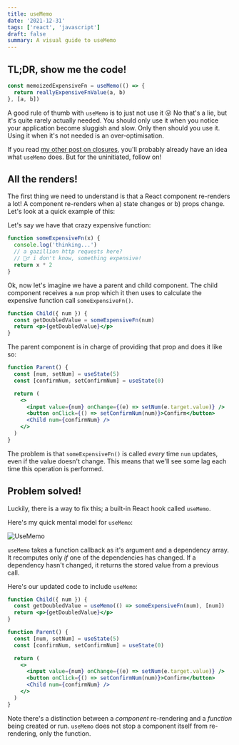 ```yaml
---
title: useMemo
date: '2021-12-31'
tags: ['react', 'javascript']
draft: false
summary: A visual guide to useMemo
---
```


## TL;DR, show me the code!

```jsx
const memoizedExpensiveFn = useMemo(() => {
  return reallyExpensiveFnValue(a, b)
}, [a, b])
```

A good rule of thumb with `useMemo` is to just not use it 😛 No that's a lie, but it's quite rarely actually needed. You should only use it when you notice your application become sluggish and slow. Only then should you use it. Using it when it's not needed is an over-optimisation.

If you read [my other post on closures](https://www.niallb.codes/blog/closures), you'll probably already have an idea what `useMemo` does. But for the uninitiated, follow on!

## All the renders!

The first thing we need to understand is that a React component re-renders a lot! A component re-renders when a) state changes or b) props change. Let's look at a quick example of this:

Let's say we have that crazy expensive function:

```jsx
function someExpensiveFn(x) {
  console.log('thinking...')
  // a gazillion http requests here?
  // 🤷‍♂️ i don't know, something expensive!
  return x * 2
}
```

Ok, now let's imagine we have a parent and child component. The child component receives a `num` prop which it then uses to calculate the expensive function call `someExpensiveFn()`.

```jsx
function Child({ num }) {
  const getDoubledValue = someExpensiveFn(num)
  return <p>{getDoubledValue}</p>
}
```

The parent component is in charge of providing that prop and does it like so:

```jsx
function Parent() {
  const [num, setNum] = useState(5)
  const [confirmNum, setConfirmNum] = useState(0)

  return (
    <>
      <input value={num} onChange={(e) => setNum(e.target.value)} />
      <button onClick={() => setConfirmNum(num)}>Confirm</button>
      <Child num={confirmNum} />
    </>
  )
}
```

The problem is that `someExpensiveFn()` is called _every_ time `num` updates, even if the value doesn't change. This means that we'll see some lag each time this operation is performed.

## Problem solved!

Luckily, there is a way to fix this; a built-in React hook called `useMemo`.

Here's my quick mental model for `useMemo`:

![UseMemo](/static/images/useMemo.png)

`useMemo` takes a function callback as it's argument and a dependency array. It recomputes only _if_ one of the dependencies has changed. If a dependency hasn't changed, it returns the stored value from a previous call.

Here's our updated code to include `useMemo`:

```jsx
function Child({ num }) {
  const getDoubledValue = useMemo(() => someExpensiveFn(num), [num])
  return <p>{getDoubledValue}</p>
}

function Parent() {
  const [num, setNum] = useState(5)
  const [confirmNum, setConfirmNum] = useState(0)

  return (
    <>
      <input value={num} onChange={(e) => setNum(e.target.value)} />
      <button onClick={() => setConfirmNum(num)}>Confirm</button>
      <Child num={confirmNum} />
    </>
  )
}
```

Note there's a distinction between a _component_ re-rendering and a _function_ being created or run. `useMemo` does not stop a component itself from re-rendering, only the function.
